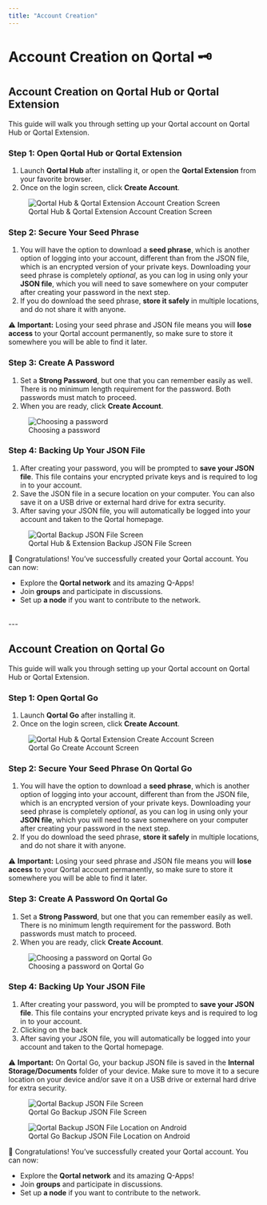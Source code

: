 ```yaml
---
title: "Account Creation"
---
```


# Account Creation on Qortal 🗝️

## Account Creation on Qortal Hub or Qortal Extension
 
This guide will walk you through setting up your Qortal account on Qortal Hub or Qortal Extension.

### Step 1: Open Qortal Hub or Qortal Extension
1. Launch **Qortal Hub** after installing it, or open the **Qortal Extension** from your favorite browser. 
2. Once on the login screen, click **Create Account**.

<figure>
  <img 
    src="/images/Wiki/QortalHubCreateAccount.png" 
    alt="Qortal Hub & Qortal Extension Account Creation Screen" 
    style={{ width: "100%", maxWidth: "500px" }} 
  />
  <figcaption>Qortal Hub & Qortal Extension Account Creation Screen</figcaption>
</figure>

### Step 2: Secure Your Seed Phrase
1. You will have the option to download a **seed phrase**, which is another option of logging into your account, different than from the JSON file, which is an encrypted version of your private keys. Downloading your seed phrase is completely _optional_, as you can log in using only your **JSON file**, which you will need to save somewhere on your computer after creating your password in the next step.
2. If you do download the seed phrase, **store it safely** in multiple locations, and do not share it with anyone.

⚠️ **Important:** Losing your seed phrase and JSON file means you will **lose access** to your Qortal account permanently, so make sure to store it somewhere you will be able to find it later.

### Step 3: Create A Password
1. Set a **Strong Password**, but one that you can remember easily as well. There is no minimum length requirement for the password. Both passwords must match to proceed.
2. When you are ready, click **Create Account**.

<figure>
  <img 
    src="/images/Wiki/QortalHubSetPassword.png" 
    alt="Choosing a password" 
    style={{ width: "100%", maxWidth: "400px" }} 
  />
  <figcaption>Choosing a password</figcaption>
</figure>

### Step 4: Backing Up Your JSON File
1. After creating your password, you will be prompted to **save your JSON file**. This file contains your encrypted private keys and is required to log in to your account.
2. Save the JSON file in a secure location on your computer. You can also save it on a USB drive or external hard drive for extra security.
3. After saving your JSON file, you will automatically be logged into your account and taken to the Qortal homepage.

<figure>
  <img 
    src="/images/Wiki/QortalHubBackupJSON.png" 
    alt="Qortal Backup JSON File Screen" 
    style={{ width: "100%", maxWidth: "700px" }} 
  />
  <figcaption>Qortal Hub & Extension Backup JSON File Screen</figcaption>
</figure>

🎉 Congratulations! You’ve successfully created your Qortal account. You can now:
- Explore the **Qortal network** and its amazing Q-Apps!
- Join **groups** and participate in discussions.
- Set up **a node** if you want to contribute to the network.

<br />
---
<br />

## Account Creation on Qortal Go

This guide will walk you through setting up your Qortal account on Qortal Hub or Qortal Extension.

### Step 1: Open Qortal Go
1. Launch **Qortal Go** after installing it. 
2. Once on the login screen, click **Create Account**.

<figure>
  <img 
    src="/images/Wiki/QortalGoSeedPhrase.png" 
    alt="Qortal Hub & Qortal Extension Create Account Screen" 
    style={{ width: "100%", maxWidth: "400px" }} 
  />
  <figcaption>Qortal Go Create Account Screen</figcaption>
</figure>

### Step 2: Secure Your Seed Phrase On Qortal Go
1. You will have the option to download a **seed phrase**, which is another option of logging into your account, different than from the JSON file, which is an encrypted version of your private keys. Downloading your seed phrase is completely _optional_, as you can log in using only your **JSON file**, which you will need to save somewhere on your computer after creating your password in the next step.
2. If you do download the seed phrase, **store it safely** in multiple locations, and do not share it with anyone.

⚠️ **Important:** Losing your seed phrase and JSON file means you will **lose access** to your Qortal account permanently, so make sure to store it somewhere you will be able to find it later.

### Step 3: Create A Password On Qortal Go  
1. Set a **Strong Password**, but one that you can remember easily as well. There is no minimum length requirement for the password. Both passwords must match to proceed.
2. When you are ready, click **Create Account**.

<figure>
  <img 
    src="/images/Wiki/QortalGoPassword.png" 
    alt="Choosing a password on Qortal Go" 
    style={{ width: "100%", maxWidth: "400px" }} 
  />
  <figcaption>Choosing a password on Qortal Go</figcaption>
</figure>

### Step 4: Backing Up Your JSON File
1. After creating your password, you will be prompted to **save your JSON file**. This file contains your encrypted private keys and is required to log in to your account.
2. Clicking on the back
3. After saving your JSON file, you will automatically be logged into your account and taken to the Qortal homepage.

⚠️ **Important:** On Qortal Go, your backup JSON file is saved in the **Internal Storage/Documents** folder of your device. Make sure to move it to a secure location on your device and/or save it on a USB drive or external hard drive for extra security.

<style>
  {`
    .image-row {
      display: flex;
      gap: 20px;
      flex-wrap: wrap;
      justify-content: center;
    }

    .image-item {
      flex: 1 1 200px;
      max-width: 500px;
      text-align: center;
    }

    @media (max-width: 768px) {
      .image-row {
        flex-direction: column;
        align-items: center;
      }
    }
  `}
</style>

<div className="image-row">
  <figure>
    <img 
      src="/images/Wiki/QortalGoBackupScreen.png" 
      alt="Qortal Backup JSON File Screen" 
      style={{ width: "100%", maxWidth: "400px" }} 
    />
    <figcaption>Qortal Go Backup JSON File Screen</figcaption>
  </figure>

  <figure>
    <img 
      src="/images/Wiki/QortalGoBackupLocation.png" 
      alt="Qortal Backup JSON File Location on Android" 
      style={{ width: "100%", maxWidth: "400px" }} 
    />
    <figcaption>Qortal Go Backup JSON File Location on Android</figcaption>
  </figure>
</div>

🎉 Congratulations! You’ve successfully created your Qortal account. You can now:
- Explore the **Qortal network** and its amazing Q-Apps!
- Join **groups** and participate in discussions.
- Set up **a node** if you want to contribute to the network.